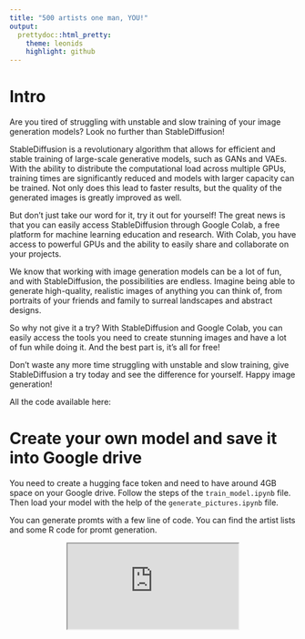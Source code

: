 ```yaml
---
title: "500 artists one man, YOU!"
output:
  prettydoc::html_pretty:
    theme: leonids
    highlight: github
---
```

# Intro 
Are you tired of struggling with unstable and slow training of your image generation models? Look no further than StableDiffusion!

StableDiffusion is a revolutionary algorithm that allows for efficient and stable training of large-scale generative models, such as GANs and VAEs. With the ability to distribute the computational load across multiple GPUs, training times are significantly reduced and models with larger capacity can be trained. Not only does this lead to faster results, but the quality of the generated images is greatly improved as well.

But don't just take our word for it, try it out for yourself! The great news is that you can easily access StableDiffusion through Google Colab, a free platform for machine learning education and research. With Colab, you have access to powerful GPUs and the ability to easily share and collaborate on your projects.

We know that working with image generation models can be a lot of fun, and with StableDiffusion, the possibilities are endless. Imagine being able to generate high-quality, realistic images of anything you can think of, from portraits of your friends and family to surreal landscapes and abstract designs.

So why not give it a try? With StableDiffusion and Google Colab, you can easily access the tools you need to create stunning images and have a lot of fun while doing it. And the best part is, it's all for free!

Don't waste any more time struggling with unstable and slow training, give StableDiffusion a try today and see the difference for yourself. Happy image generation!

All the code available here: 

# Create your own model and save it into Google drive
You need to create a hugging face token and need to have around 4GB space on your Google drive. 
Follow the steps of  the `train_model.ipynb` file. 
Then load your model with the help of the `generate_pictures.ipynb` file.

You can generate promts with a few line of code. You can find the artist lists and some R code for promt generation. 

<div align='center'> <iframe src="https://www.youtube.com/embed/5GzhMNS-gV0" data-external= "1" > </iframe> <div>

